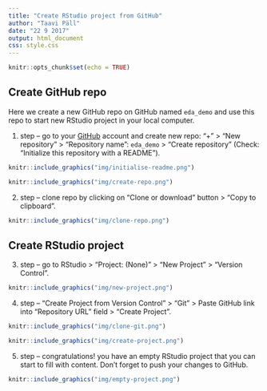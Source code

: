 ```yaml
---
title: "Create RStudio project from GitHub"
author: "Taavi Päll"
date: "22 9 2017"
output: html_document
css: style.css
---
```


```r
knitr::opts_chunk$set(echo = TRUE)
```

## Create GitHub repo

Here we create a new GitHub repo on GitHub named `eda_demo` and use this repo to start new RStudio project in your local computer.

1. step -- go to your [GitHub](https://github.com) account and create new repo: "+" > "New repository" > "Repository name": `eda_demo` > "Create repository" (Check: "Initialize this repository with a README").

```r
knitr::include_graphics("img/initialise-readme.png")
```


```r
knitr::include_graphics("img/create-repo.png")
```

2. step -- clone repo by clicking on "Clone or download" button > "Copy to clipboard".

```r
knitr::include_graphics("img/clone-repo.png")
```

## Create RStudio project

3. step -- go to RStudio > "Project: (None)" > "New Project" > "Version Control".

```r
knitr::include_graphics("img/new-project.png")
```

4. step -- "Create Project from Version Control" > "Git" > Paste GitHub link into "Repository URL" field > "Create Project".

```r
knitr::include_graphics("img/clone-git.png")
```


```r
knitr::include_graphics("img/create-project.png")
```

5. step -- congratulations! you have an empty RStudio project that you can start to fill with content. Don't forget to push your changes to GitHub. 

```r
knitr::include_graphics("img/empty-project.png")
```

